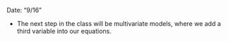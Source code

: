 Date: "9/16"

- The next step in the class will be multivariate models, where we add a third variable into our equations. 
